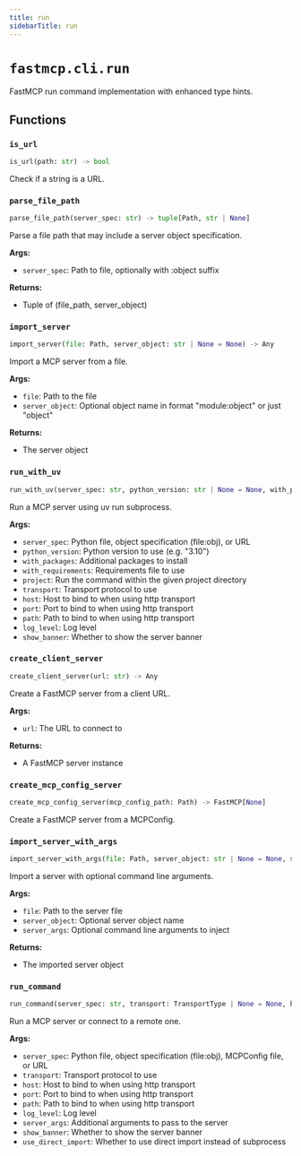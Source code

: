 ```yaml
---
title: run
sidebarTitle: run
---
```


# `fastmcp.cli.run`


FastMCP run command implementation with enhanced type hints.

## Functions

### `is_url` <sup><a href="https://github.com/jlowin/fastmcp/blob/main/src/fastmcp/cli/run.py#L21" target="_blank"><Icon icon="github" style="width: 14px; height: 14px;" /></a></sup>

```python
is_url(path: str) -> bool
```


Check if a string is a URL.


### `parse_file_path` <sup><a href="https://github.com/jlowin/fastmcp/blob/main/src/fastmcp/cli/run.py#L27" target="_blank"><Icon icon="github" style="width: 14px; height: 14px;" /></a></sup>

```python
parse_file_path(server_spec: str) -> tuple[Path, str | None]
```


Parse a file path that may include a server object specification.

**Args:**
- `server_spec`: Path to file, optionally with \:object suffix

**Returns:**
- Tuple of (file_path, server_object)


### `import_server` <sup><a href="https://github.com/jlowin/fastmcp/blob/main/src/fastmcp/cli/run.py#L58" target="_blank"><Icon icon="github" style="width: 14px; height: 14px;" /></a></sup>

```python
import_server(file: Path, server_object: str | None = None) -> Any
```


Import a MCP server from a file.

**Args:**
- `file`: Path to the file
- `server_object`: Optional object name in format "module\:object" or just "object"

**Returns:**
- The server object


### `run_with_uv` <sup><a href="https://github.com/jlowin/fastmcp/blob/main/src/fastmcp/cli/run.py#L128" target="_blank"><Icon icon="github" style="width: 14px; height: 14px;" /></a></sup>

```python
run_with_uv(server_spec: str, python_version: str | None = None, with_packages: list[str] | None = None, with_requirements: Path | None = None, project: Path | None = None, transport: TransportType | None = None, host: str | None = None, port: int | None = None, path: str | None = None, log_level: LogLevelType | None = None, show_banner: bool = True) -> None
```


Run a MCP server using uv run subprocess.

**Args:**
- `server_spec`: Python file, object specification (file\:obj), or URL
- `python_version`: Python version to use (e.g. "3.10")
- `with_packages`: Additional packages to install
- `with_requirements`: Requirements file to use
- `project`: Run the command within the given project directory
- `transport`: Transport protocol to use
- `host`: Host to bind to when using http transport
- `port`: Port to bind to when using http transport
- `path`: Path to bind to when using http transport
- `log_level`: Log level
- `show_banner`: Whether to show the server banner


### `create_client_server` <sup><a href="https://github.com/jlowin/fastmcp/blob/main/src/fastmcp/cli/run.py#L206" target="_blank"><Icon icon="github" style="width: 14px; height: 14px;" /></a></sup>

```python
create_client_server(url: str) -> Any
```


Create a FastMCP server from a client URL.

**Args:**
- `url`: The URL to connect to

**Returns:**
- A FastMCP server instance


### `create_mcp_config_server` <sup><a href="https://github.com/jlowin/fastmcp/blob/main/src/fastmcp/cli/run.py#L226" target="_blank"><Icon icon="github" style="width: 14px; height: 14px;" /></a></sup>

```python
create_mcp_config_server(mcp_config_path: Path) -> FastMCP[None]
```


Create a FastMCP server from a MCPConfig.


### `import_server_with_args` <sup><a href="https://github.com/jlowin/fastmcp/blob/main/src/fastmcp/cli/run.py#L237" target="_blank"><Icon icon="github" style="width: 14px; height: 14px;" /></a></sup>

```python
import_server_with_args(file: Path, server_object: str | None = None, server_args: list[str] | None = None) -> Any
```


Import a server with optional command line arguments.

**Args:**
- `file`: Path to the server file
- `server_object`: Optional server object name
- `server_args`: Optional command line arguments to inject

**Returns:**
- The imported server object


### `run_command` <sup><a href="https://github.com/jlowin/fastmcp/blob/main/src/fastmcp/cli/run.py#L261" target="_blank"><Icon icon="github" style="width: 14px; height: 14px;" /></a></sup>

```python
run_command(server_spec: str, transport: TransportType | None = None, host: str | None = None, port: int | None = None, path: str | None = None, log_level: LogLevelType | None = None, server_args: list[str] | None = None, show_banner: bool = True, use_direct_import: bool = False) -> None
```


Run a MCP server or connect to a remote one.

**Args:**
- `server_spec`: Python file, object specification (file\:obj), MCPConfig file, or URL
- `transport`: Transport protocol to use
- `host`: Host to bind to when using http transport
- `port`: Port to bind to when using http transport
- `path`: Path to bind to when using http transport
- `log_level`: Log level
- `server_args`: Additional arguments to pass to the server
- `show_banner`: Whether to show the server banner
- `use_direct_import`: Whether to use direct import instead of subprocess

